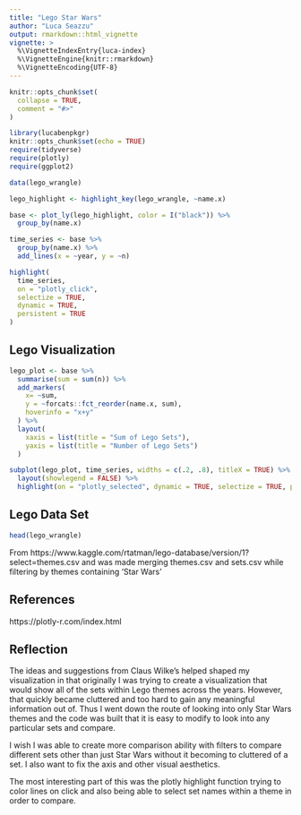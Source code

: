 ```yaml
---
title: "Lego Star Wars"
author: "Luca Seazzu"
output: rmarkdown::html_vignette
vignette: >
  %\VignetteIndexEntry{luca-index}
  %\VignetteEngine{knitr::rmarkdown}
  %\VignetteEncoding{UTF-8}
---
```


```r
knitr::opts_chunk$set(
  collapse = TRUE,
  comment = "#>"
)
```

```r
library(lucabenpkgr)
knitr::opts_chunk$set(echo = TRUE)
require(tidyverse)
require(plotly)
require(ggplot2)
```

```r
data(lego_wrangle)
```

```r
lego_highlight <- highlight_key(lego_wrangle, ~name.x)

base <- plot_ly(lego_highlight, color = I("black")) %>%
  group_by(name.x)

time_series <- base %>%
  group_by(name.x) %>%
  add_lines(x = ~year, y = ~n)

highlight(
  time_series, 
  on = "plotly_click", 
  selectize = TRUE, 
  dynamic = TRUE, 
  persistent = TRUE
)

```

## Lego Visualization

```r
lego_plot <- base %>%
  summarise(sum = sum(n)) %>%
  add_markers(
    x= ~sum, 
    y = ~forcats::fct_reorder(name.x, sum),
    hoverinfo = "x+y"
  ) %>%
  layout(
    xaxis = list(title = "Sum of Lego Sets"),
    yaxis = list(title = "Number of Lego Sets")
  ) 

subplot(lego_plot, time_series, widths = c(.2, .8), titleX = TRUE) %>%
  layout(showlegend = FALSE) %>%
  highlight(on = "plotly_selected", dynamic = TRUE, selectize = TRUE, persistent = TRUE)
```

## Lego Data Set

```r
head(lego_wrangle)
```

From https://www.kaggle.com/rtatman/lego-database/version/1?select=themes.csv and was made merging themes.csv and sets.csv while filtering by themes containing 'Star Wars'

## References

https://plotly-r.com/index.html

## Reflection

The ideas and suggestions from Claus Wilke's helped shaped my visualization in that originally I was trying to create a visualization that would show all of the sets within Lego themes across the years. However, that quickly became cluttered and too hard to gain any meaningful information out of. Thus I went down the route of looking into only Star Wars themes and the code was built that it is easy to modify to look into any particular sets and compare.

I wish I was able to create more comparison ability with filters to compare different sets other than just Star Wars without it becoming to cluttered of a set. I also want to fix the axis and other visual aesthetics.

The most interesting part of this was the plotly highlight function trying to color lines on click and also being able to select set names within a theme in order to compare.
